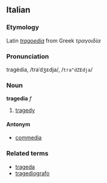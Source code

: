 ==Italian==
===Etymology===
Latin ''[[tragoedia]]'' from Greek ''τραγοιδία''
===Pronunciation===
tragèdia, /traˈdʒɛdja/, /<tt>tra"dZEdja</tt>/
===Noun===
'''tragedia''' ''f''

# [[tragedy]]

====Antonym====
*[[commedia]]

===Related terms===
*[[trageda]]
*[[tragediografo]]